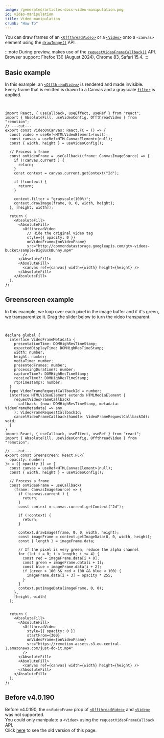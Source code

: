 ```yaml
---
image: /generated/articles-docs-video-manipulation.png
id: video-manipulation
title: Video manipulation
crumb: "How To"
---
```



You can draw frames of an [`<OffthreadVideo>`](/docs/offthreadvideo) or a [`<Video>`](/docs/video) onto a `<canvas>` element using the [`drawImage()`](https://developer.mozilla.org/en-US/docs/Web/API/CanvasRenderingContext2D/drawImage) API.

:::note
During preview, makes use of the [`requestVideoFrameCallback()`](https://developer.mozilla.org/en-US/docs/Web/API/HTMLVideoElement/requestVideoFrameCallback) API.  
Browser support: Firefox 130 (August 2024), Chrome 83, Safari 15.4.
:::

## Basic example

In this example, an [`<OffthreadVideo>`](/docs/offthreadvideo) is rendered and made invisible.  
Every frame that is emitted is drawn to a Canvas and a grayscale [`filter`](https://developer.mozilla.org/en-US/docs/Web/API/CanvasRenderingContext2D/filter) is applied.

<VideoCanvasExamples type="base"/>
<br/>

```tsx twoslash
import React, { useCallback, useEffect, useRef } from "react";
import { AbsoluteFill, useVideoConfig, OffthreadVideo } from "remotion";
// ---cut---
export const VideoOnCanvas: React.FC = () => {
  const video = useRef<HTMLVideoElement>(null);
  const canvas = useRef<HTMLCanvasElement>(null);
  const { width, height } = useVideoConfig();

  // Process a frame
  const onVideoFrame = useCallback((frame: CanvasImageSource) => {
    if (!canvas.current ) {
      return;
    }
    const context = canvas.current.getContext("2d");

    if (!context) {
      return;
    }

    context.filter = "grayscale(100%)";
    context.drawImage(frame, 0, 0, width, height);
  }, [height, width]);

  return (
    <AbsoluteFill>
      <AbsoluteFill>
        <OffthreadVideo
          // Hide the original video tag
          style={{ opacity: 0 }}
          onVideoFrame={onVideoFrame}
          src="http://commondatastorage.googleapis.com/gtv-videos-bucket/sample/BigBuckBunny.mp4"
        />
      </AbsoluteFill>
      <AbsoluteFill>
        <canvas ref={canvas} width={width} height={height} />
      </AbsoluteFill>
    </AbsoluteFill>
  );
};
```

## Greenscreen example

In this example, we loop over each pixel in the image buffer and if it's green, we transparentize it. Drag the slider below to turn the video transparent.

<VideoCanvasExamples type="greenscreen"/>
<br/>

```tsx twoslash
declare global {
  interface VideoFrameMetadata {
    presentationTime: DOMHighResTimeStamp;
    expectedDisplayTime: DOMHighResTimeStamp;
    width: number;
    height: number;
    mediaTime: number;
    presentedFrames: number;
    processingDuration?: number;
    captureTime?: DOMHighResTimeStamp;
    receiveTime?: DOMHighResTimeStamp;
    rtpTimestamp?: number;
  }
  type VideoFrameRequestCallbackId = number;
  interface HTMLVideoElement extends HTMLMediaElement {
    requestVideoFrameCallback(
      callback: (now: DOMHighResTimeStamp, metadata: VideoFrameMetadata) => any
    ): VideoFrameRequestCallbackId;
    cancelVideoFrameCallback(handle: VideoFrameRequestCallbackId): void;
  }
}
import React, { useCallback, useEffect, useRef } from "react";
import { AbsoluteFill, useVideoConfig, OffthreadVideo } from "remotion";

// ---cut---
export const Greenscreen: React.FC<{
  opacity: number;
}> = ({ opacity }) => {
  const canvas = useRef<HTMLCanvasElement>(null);
  const { width, height } = useVideoConfig();

  // Process a frame
  const onVideoFrame = useCallback(
    (frame: CanvasImageSource) => {
      if (!canvas.current ) {
        return;
      }
      const context = canvas.current.getContext("2d");

      if (!context) {
        return;
      }

      context.drawImage(frame, 0, 0, width, height);
      const imageFrame = context.getImageData(0, 0, width, height);
      const { length } = imageFrame.data;

      // If the pixel is very green, reduce the alpha channel
      for (let i = 0; i < length; i += 4) {
        const red = imageFrame.data[i + 0];
        const green = imageFrame.data[i + 1];
        const blue = imageFrame.data[i + 2];
        if (green > 100 && red < 100 && blue < 100) {
          imageFrame.data[i + 3] = opacity * 255;
        }
      }
      context.putImageData(imageFrame, 0, 0);
    },
    [height, width]
  );


  return (
    <AbsoluteFill>
      <AbsoluteFill>
        <OffthreadVideo
          style={{ opacity: 0 }}
          startFrom={300}
          onVideoFrame={onVideoFrame}
          src="https://remotion-assets.s3.eu-central-1.amazonaws.com/just-do-it.mp4"
        />
      </AbsoluteFill>
      <AbsoluteFill>
        <canvas ref={canvas} width={width} height={height} />
      </AbsoluteFill>
    </AbsoluteFill>
  );
};
```

## Before v4.0.190

Before v4.0.190, the `onVideoFrame` prop of [`<OffthreadVideo>`](/docs/offthreadvideo) and [`<Video>`](/docs/video) was not supported.  
You could only manipulate a `<Video>` using the `requestVideoFrameCallback` API.  
Click [here](https://github.com/remotion-dev/remotion/blob/b966d0e99cfb91478ca697675f822284da1f9055/packages/docs/docs/video-manipulation.mdx) to see the old version of this page.
